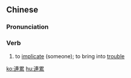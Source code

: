 ==Chinese==
{{zh-forms|s=连累}}

===Pronunciation===
{{zh-pron
|m=liánlèi,tl=y
|c=lin4 leoi6
|h=pfs=lièn-lui
|mn=liân-lūi
|cat=v
}}

===Verb===
{{zh-verb}}

# to [[implicate]] (someone); to bring into [[trouble]]

[[ko:連累]]
[[hu:連累]]